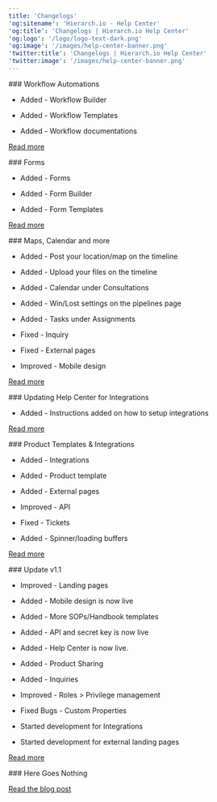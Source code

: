 ```yaml
---
title: 'Changelogs'
'og:sitename': 'Hierarch.io - Help Center'
'og:title': 'Changelogs | Hierarch.io Help Center'
'og:logo': '/logo/logo-text-dark.png'
'og:image': '/images/help-center-banner.png'
'twitter:title': 'Changelogs | Hierarch.io Help Center'
'twitter:image': '/images/help-center-banner.png'
---
```


<Update label="12/18/2024" description="version 1.5">
  ### Workflow Automations

  * Added - Workflow Builder

  * Added - Workflow Templates

  * Added - Workflow documentations

  [Read more](https://hierarch.io/blog/update-v-1-5-workflow-automations/)
</Update>

<Update label="05/20/2024" description="version 1.4">
  ### Forms

  * Added - Forms

  * Added - Form Builder

  * Added - Form Templates

  [Read more](https://hierarch.io/blog/update-v1-4-forms/)
</Update>

<Update label="04/14/2024" description="version 1.3">
  ### Maps, Calendar and more

  * Added - Post your location/map on the timeline

  * Added - Upload your files on the timeline

  * Added - Calendar under Consultations

  * Added - Win/Lost settings on the pipelines page

  * Added - Tasks under Assignments

  * Fixed - Inquiry

  * Fixed - External pages

  * Improved - Mobile design

  [Read more](https://hierarch.io/blog/update-v1-3-maps-calendar-and-more/)
</Update>

<Update label="03/26/2024" description="version 1.2.1">
  ### Updating Help Center for Integrations

  * Added - Instructions added on how to setup integrations

  [Read more](https://hierarch.io/blog/update-1-2-1-updating-help-center-for-integrations/)
</Update>

<Update label="03/23/2024" description="version 1.2">
  ### Product Templates & Integrations

  * Added - Integrations

  * Added - Product template

  * Added - External pages

  * Improved - API

  * Fixed - Tickets

  * Added  - Spinner/loading buffers

  [Read more](https://hierarch.io/blog/update-v1-2-product-templates-integrations/)
</Update>

<Update label="02/02/2024" description="version 1.1">
  ### Update v1.1

  * Improved - Landing pages

  * Added - Mobile design is now live

  * Added - More SOPs/Handbook templates

  * Added - API and secret key is now live

  * Added - Help Center is now live.

  * Added - Product Sharing

  * Added - Inquiries

  * Improved - Roles > Privilege management

  * Fixed Bugs - Custom Properties

  * Started development for Integrations

  * Started development for external landing pages

  [Read more](https://hierarch.io/blog/update-v1-1-20240203/)
</Update>

<Update label="11/29/2023" description="version 1.0">
  ### Here Goes Nothing

  [Read the blog post](https://hierarch.io/blog/here-goes-nothing/)
</Update>
